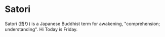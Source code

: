 
# Satori

Satori (悟り) is a Japanese Buddhist term for awakening, "comprehension; understanding".
Hi
<Callout type="info" emoji="ℹ️">
  Today is Friday.
</Callout>